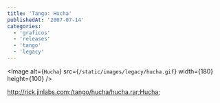 ```yaml
---
title: 'Tango: Hucha'
publishedAt: '2007-07-14'
categories:
  - 'graficos'
  - 'releases'
  - 'tango'
  - 'legacy'
---
```


<Image
  alt={`Hucha`}
  src={`/static/images/legacy/hucha.gif`}
  width={180}
  height={100}
/>

http://rick.jinlabs.com;/tango/hucha/hucha.rar;Hucha;
